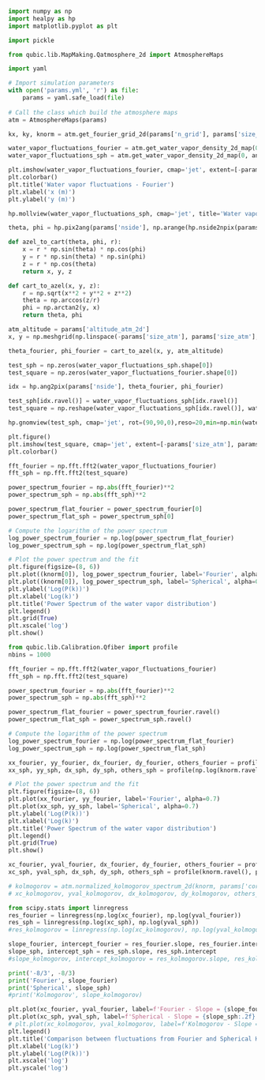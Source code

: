 ```python
import numpy as np
import healpy as hp
import matplotlib.pyplot as plt

import pickle

from qubic.lib.MapMaking.Qatmosphere_2d import AtmosphereMaps

import yaml
```

```python
# Import simulation parameters
with open('params.yml', 'r') as file:
    params = yaml.safe_load(file) 
    
# Call the class which build the atmosphere maps
atm = AtmosphereMaps(params)
```

```python
kx, ky, knorm = atm.get_fourier_grid_2d(params['n_grid'], params['size_atm'])
```

```python
water_vapor_fluctuations_fourier = atm.get_water_vapor_density_2d_map(0, angular=False)
water_vapor_fluctuations_sph = atm.get_water_vapor_density_2d_map(0, angular=True)
```

```python
plt.imshow(water_vapor_fluctuations_fourier, cmap='jet', extent=[-params['size_atm'], params['size_atm'], -params['size_atm'], params['size_atm']])
plt.colorbar()
plt.title('Water vapor fluctuations - Fourier')
plt.xlabel('x (m)')
plt.ylabel('y (m)')
```

```python
hp.mollview(water_vapor_fluctuations_sph, cmap='jet', title='Water vapor fluctuations = Spherical Harmonics')
```

```python
theta, phi = hp.pix2ang(params['nside'], np.arange(hp.nside2npix(params['nside'])))
```

```python
def azel_to_cart(theta, phi, r):
    x = r * np.sin(theta) * np.cos(phi)
    y = r * np.sin(theta) * np.sin(phi)
    z = r * np.cos(theta)
    return x, y, z

def cart_to_azel(x, y, z):
    r = np.sqrt(x**2 + y**2 + z**2)
    theta = np.arccos(z/r)
    phi = np.arctan2(y, x)
    return theta, phi
```

```python
atm_altitude = params['altitude_atm_2d']
x, y = np.meshgrid(np.linspace(-params['size_atm'], params['size_atm'], params['n_grid']), np.linspace(-params['size_atm'], params['size_atm'], params['n_grid']))

theta_fourier, phi_fourier = cart_to_azel(x, y, atm_altitude)
```

```python
test_sph = np.zeros(water_vapor_fluctuations_sph.shape[0])
test_square = np.zeros(water_vapor_fluctuations_fourier.shape[0])

idx = hp.ang2pix(params['nside'], theta_fourier, phi_fourier)

test_sph[idx.ravel()] = water_vapor_fluctuations_sph[idx.ravel()]
test_square = np.reshape(water_vapor_fluctuations_sph[idx.ravel()], water_vapor_fluctuations_fourier.shape)
```

```python
hp.gnomview(test_sph, cmap='jet', rot=(90,90,0),reso=20,min=np.min(water_vapor_fluctuations_sph), max=np.max(water_vapor_fluctuations_sph), title='Patch with same size than 2d square atm')

plt.figure()
plt.imshow(test_square, cmap='jet', extent=[-params['size_atm'], params['size_atm'], -params['size_atm'], params['size_atm']])
plt.colorbar()
```

```python
fft_fourier = np.fft.fft2(water_vapor_fluctuations_fourier)
fft_sph = np.fft.fft2(test_square)

power_spectrum_fourier = np.abs(fft_fourier)**2
power_spectrum_sph = np.abs(fft_sph)**2

power_spectrum_flat_fourier = power_spectrum_fourier[0]
power_spectrum_flat_sph = power_spectrum_sph[0]

# Compute the logarithm of the power spectrum
log_power_spectrum_fourier = np.log(power_spectrum_flat_fourier)
log_power_spectrum_sph = np.log(power_spectrum_flat_sph)

# Plot the power spectrum and the fit
plt.figure(figsize=(8, 6))
plt.plot((knorm[0]), log_power_spectrum_fourier, label='Fourier', alpha=0.7)
plt.plot((knorm[0]), log_power_spectrum_sph, label='Spherical', alpha=0.7)
plt.ylabel('Log(P(k))')
plt.xlabel('Log(k)')
plt.title('Power Spectrum of the water vapor distribution')
plt.legend()
plt.grid(True)
plt.xscale('log')
plt.show()
```

```python
from qubic.lib.Calibration.Qfiber import profile
nbins = 1000
```

```python
fft_fourier = np.fft.fft2(water_vapor_fluctuations_fourier)
fft_sph = np.fft.fft2(test_square)

power_spectrum_fourier = np.abs(fft_fourier)**2
power_spectrum_sph = np.abs(fft_sph)**2

power_spectrum_flat_fourier = power_spectrum_fourier.ravel()
power_spectrum_flat_sph = power_spectrum_sph.ravel()

# Compute the logarithm of the power spectrum
log_power_spectrum_fourier = np.log(power_spectrum_flat_fourier)
log_power_spectrum_sph = np.log(power_spectrum_flat_sph)

xx_fourier, yy_fourier, dx_fourier, dy_fourier, others_fourier = profile(np.log(knorm.ravel()), log_power_spectrum_fourier, nbins=nbins)
xx_sph, yy_sph, dx_sph, dy_sph, others_sph = profile(np.log(knorm.ravel()), log_power_spectrum_sph, nbins=nbins)
```

```python
# Plot the power spectrum and the fit
plt.figure(figsize=(8, 6))
plt.plot(xx_fourier, yy_fourier, label='Fourier', alpha=0.7)
plt.plot(xx_sph, yy_sph, label='Spherical', alpha=0.7)
plt.ylabel('Log(P(k))')
plt.xlabel('Log(k)')
plt.title('Power Spectrum of the water vapor distribution')
plt.legend()
plt.grid(True)
plt.show()
```

```python
xc_fourier, yval_fourier, dx_fourier, dy_fourier, others_fourier = profile(knorm.ravel(), power_spectrum_fourier.ravel(), nbins=nbins)
xc_sph, yval_sph, dx_sph, dy_sph, others_sph = profile(knorm.ravel(), power_spectrum_sph.ravel(), nbins=nbins)

# kolmogorov = atm.normalized_kolmogorov_spectrum_2d(knorm, params['correlation_length'])
# xc_kolmogorov, yval_kolmogorov, dx_kolmogorov, dy_kolmogorov, others_kolmogorov = profile(knorm.ravel(), kolmogorov.ravel(), nbins=nbins)
```

```python
from scipy.stats import linregress
res_fourier = linregress(np.log(xc_fourier), np.log(yval_fourier))
res_sph = linregress(np.log(xc_sph), np.log(yval_sph))
#res_kolmogorov = linregress(np.log(xc_kolmogorov), np.log(yval_kolmogorov))

slope_fourier, intercept_fourier = res_fourier.slope, res_fourier.intercept
slope_sph, intercept_sph = res_sph.slope, res_sph.intercept
#slope_kolmogorov, intercept_kolmogorov = res_kolmogorov.slope, res_kolmogorov.intercept
```

```python
print('-8/3', -8/3)
print('Fourier', slope_fourier)
print('Spherical', slope_sph)
#print('Kolmogorov', slope_kolmogorov)
```

```python
plt.plot(xc_fourier, yval_fourier, label=f'Fourier - Slope = {slope_fourier:.2f}')
plt.plot(xc_sph, yval_sph, label=f'Spherical - Slope = {slope_sph:.2f}')
# plt.plot(xc_kolmogorov, yval_kolmogorov, label=f'Kolmogorov - Slope = {slope_kolmogorov:.2f}')
plt.legend()
plt.title('Comparison between fluctuations from Fourier and Spherical Harmonics transforms')
plt.xlabel('Log(k)')
plt.ylabel('Log(P(k))')
plt.xscale('log')
plt.yscale('log')
```

```python

```

```python

```

```python

```

```python

```

```python

```

```python

```

```python

```

```python

```

```python

```
